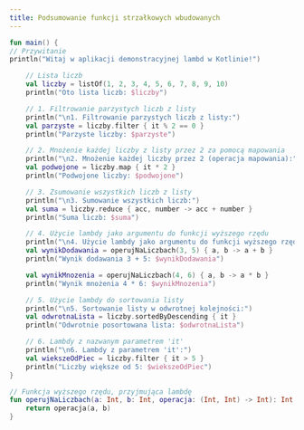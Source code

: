 ```yaml
---
title: Podsumowanie funkcji strzałkowych wbudowanych
---
```


```kotlin
fun main() {
// Przywitanie
println("Witaj w aplikacji demonstracyjnej lambd w Kotlinie!")

    // Lista liczb
    val liczby = listOf(1, 2, 3, 4, 5, 6, 7, 8, 9, 10)
    println("Oto lista liczb: $liczby")

    // 1. Filtrowanie parzystych liczb z listy
    println("\n1. Filtrowanie parzystych liczb z listy:")
    val parzyste = liczby.filter { it % 2 == 0 }
    println("Parzyste liczby: $parzyste")

    // 2. Mnożenie każdej liczby z listy przez 2 za pomocą mapowania
    println("\n2. Mnożenie każdej liczby przez 2 (operacja mapowania):")
    val podwojone = liczby.map { it * 2 }
    println("Podwojone liczby: $podwojone")

    // 3. Zsumowanie wszystkich liczb z listy
    println("\n3. Sumowanie wszystkich liczb:")
    val suma = liczby.reduce { acc, number -> acc + number }
    println("Suma liczb: $suma")

    // 4. Użycie lambdy jako argumentu do funkcji wyższego rzędu
    println("\n4. Użycie lambdy jako argumentu do funkcji wyższego rzędu:")
    val wynikDodawania = operujNaLiczbach(3, 5) { a, b -> a + b }
    println("Wynik dodawania 3 + 5: $wynikDodawania")

    val wynikMnozenia = operujNaLiczbach(4, 6) { a, b -> a * b }
    println("Wynik mnożenia 4 * 6: $wynikMnozenia")

    // 5. Użycie lambdy do sortowania listy
    println("\n5. Sortowanie listy w odwrotnej kolejności:")
    val odwrotnaLista = liczby.sortedByDescending { it }
    println("Odwrotnie posortowana lista: $odwrotnaLista")

    // 6. Lambdy z nazwanym parametrem 'it'
    println("\n6. Lambdy z parametrem 'it':")
    val wiekszeOdPiec = liczby.filter { it > 5 }
    println("Liczby większe od 5: $wiekszeOdPiec")
}

// Funkcja wyższego rzędu, przyjmująca lambdę
fun operujNaLiczbach(a: Int, b: Int, operacja: (Int, Int) -> Int): Int {
    return operacja(a, b)
}

```